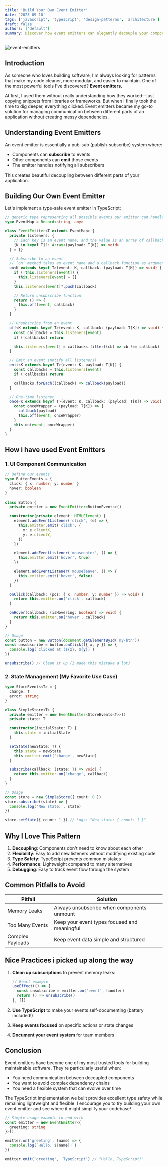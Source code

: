 ```yaml
---
title: 'Build Your Own Event Emitter'
date: '2023-09-10'
tags: ['javascript', 'typescript', 'design-patterns', 'architecture']
draft: false
authors: ['default']
summary: Discover how event emitters can elegantly decouple your components and create more maintainable codebases with this practical TypeScript implementation
---
```


![event-emitters](/static/blogs/build-your-own-event-emitters/banner.jpg)

## Introduction

As someone who loves building software, I'm always looking for patterns that make my code cleaner, more modular, and easier to maintain. One of the most powerful tools I've discovered? **Event emitters.**

At first, I used them without really understanding how they worked—just copying snippets from libraries or frameworks. But when I finally took the time to dig deeper, everything clicked. Event emitters became my go-to solution for managing communication between different parts of an application without creating messy dependencies.

## Understanding Event Emitters

An event emitter is essentially a pub-sub (publish-subscribe) system where:

- Components can **subscribe** to events
- Other components can **emit** those events
- The emitter handles notifying all subscribers

This creates beautiful decoupling between different parts of your application.

## Building Our Own Event Emitter

Let's implement a type-safe event emitter in TypeScript:

```typescript
// generic type representing all possible events our emitter can handle.
type EventMap = Record<string, any>

class EventEmitter<T extends EventMap> {
  private listeners: {
    // Each key is an event name, and the value is an array of callbacks
    [K in keyof T]?: Array<(payload: T[K]) => void>
  } = {}

  // Subscribe to an event
  // `on` method takes an event name and a callback function as arguments.
  on<K extends keyof T>(event: K, callback: (payload: T[K]) => void) {
    if (!this.listeners[event]) {
      this.listeners[event] = []
    }
    this.listeners[event]?.push(callback)

    // Return unsubscribe function
    return () => {
      this.off(event, callback)
    }
  }

  // Unsubscribe from an event
  off<K extends keyof T>(event: K, callback: (payload: T[K]) => void) {
    const callbacks = this.listeners[event]
    if (!callbacks) return

    this.listeners[event] = callbacks.filter((cb) => cb !== callback)
  }

  // Emit an event (notify all listeners)
  emit<K extends keyof T>(event: K, payload: T[K]) {
    const callbacks = this.listeners[event]
    if (!callbacks) return

    callbacks.forEach((callback) => callback(payload))
  }

  // One-time listener
  once<K extends keyof T>(event: K, callback: (payload: T[K]) => void) {
    const onceWrapper = (payload: T[K]) => {
      callback(payload)
      this.off(event, onceWrapper)
    }
    this.on(event, onceWrapper)
  }
}
```

## How i have used Event Emitters

### 1. UI Component Communication

```typescript
// Define our events
type ButtonEvents = {
  click: { x: number; y: number }
  hover: boolean
}

class Button {
  private emitter = new EventEmitter<ButtonEvents>()

  constructor(private element: HTMLElement) {
    element.addEventListener('click', (e) => {
      this.emitter.emit('click', {
        x: e.clientX,
        y: e.clientY,
      })
    })

    element.addEventListener('mouseenter', () => {
      this.emitter.emit('hover', true)
    })

    element.addEventListener('mouseleave', () => {
      this.emitter.emit('hover', false)
    })
  }

  onClick(callback: (pos: { x: number; y: number }) => void) {
    return this.emitter.on('click', callback)
  }

  onHover(callback: (isHovering: boolean) => void) {
    return this.emitter.on('hover', callback)
  }
}

// Usage
const button = new Button(document.getElementById('my-btn'))
const unsubscribe = button.onClick(({ x, y }) => {
  console.log(`Clicked at (${x}, ${y})`)
})

unsubscribe() // Clean it up (I made this mistake a lot)
```

### 2. State Management (My Favorite Use Case)

```typescript
type StoreEvents<T> = {
  change: T
  error: string
}

class SimpleStore<T> {
  private emitter = new EventEmitter<StoreEvents<T>>()
  private state: T

  constructor(initialState: T) {
    this.state = initialState
  }

  setState(newState: T) {
    this.state = newState
    this.emitter.emit('change', newState)
  }

  subscribe(callback: (state: T) => void) {
    return this.emitter.on('change', callback)
  }
}

// Usage
const store = new SimpleStore({ count: 0 })
store.subscribe((state) => {
  console.log('New state:', state)
})

store.setState({ count: 1 }) // Logs: "New state: { count: 1 }"
```

## Why I Love This Pattern

1. **Decoupling**: Components don't need to know about each other
2. **Flexibility**: Easy to add new listeners without modifying existing code
3. **Type Safety**: TypeScript prevents common mistakes
4. **Performance**: Lightweight compared to many alternatives
5. **Debugging**: Easy to track event flow through the system

## Common Pitfalls to Avoid

| Pitfall          | Solution                                     |
| ---------------- | -------------------------------------------- |
| Memory Leaks     | Always unsubscribe when components unmount   |
| Too Many Events  | Keep your event types focused and meaningful |
| Complex Payloads | Keep event data simple and structured        |

## Nice Practices i picked up along the way

1. **Clean up subscriptions** to prevent memory leaks:

   ```typescript
   // React example
   useEffect(() => {
     const unsubscribe = emitter.on('event', handler)
     return () => unsubscribe()
   }, [])
   ```

2. **Use TypeScript** to make your events self-documenting (battery included!)

3. **Keep events focused** on specific actions or state changes

4. **Document your event system** for team members

## Conclusion

Event emitters have become one of my most trusted tools for building maintainable software. They're particularly useful when:

- You need communication between decoupled components
- You want to avoid complex dependency chains
- You need a flexible system that can evolve over time

The TypeScript implementation we built provides excellent type safety while remaining lightweight and flexible. I encourage you to try building your own event emitter and see where it might simplify your codebase!

```typescript
// Simple usage example to end with
const emitter = new EventEmitter<{
  greeting: string
}>()

emitter.on('greeting', (name) => {
  console.log(`Hello, ${name}!`)
})

emitter.emit('greeting', 'TypeScript') // "Hello, TypeScript!"
```
